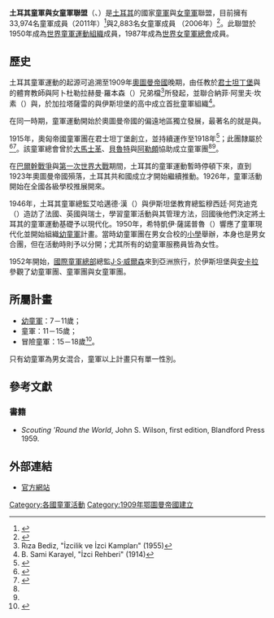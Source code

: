 {{Infobox WorldScouting
|type=organization
|name=土耳其童軍與女童軍聯盟
|namelabel1=土耳其語
|name1={{lang|tr|Türkiye İzcilik Federasyonu}}
|image=File:Türkiye İzcilik Federasyonu.svg
|country=土耳其
|f-date=1909年/1992年
|founder={{link-en|艾哈邁德·羅本森|Ahmet Robenson}}<br />阿卜杜勒拉赫曼·羅本森<br />（{{lang|en|Abdurrahman Robenson}}）<br />納菲·阿里夫·坎素<br />（{{lang|tr|Nafi Arif Kansu}}）<br />{{link-en|伊坦·尼夏特|Ethem Nejat}}
|members=37,000人
|chiefscouttitle=會長
|chiefscout=哈桑·迪瑟·蘇布西<br />（{{lang|tr|Hasan Dinçer Subaşı}}）
|website=http://www.tif.org.tr
|affiliation=[[世界童軍運動組織|世界童軍運動組織]]<br />[[世界女童軍總會|世界女童軍總會]]
}}
'''土耳其童軍與女童軍聯盟'''（{{lang-tr|Türkiye İzcilik Federasyonu, TİF}}、{{lang-en|Scouting and Guiding Federation of Turkey}}）是[[土耳其|土耳其]]的國家[[童軍|童軍]]與[[女童軍|女童軍]]聯盟，目前擁有33,974名童軍成員（2011年）<ref name="Census_2010">{{cite web|title=Triennal review: Census as at 1 December 2010|url=http://scout.org/en/content/download/22261/199900/file/Census.pdf|publisher=World Organization of the Scout Movement|accessdate=2011-01-13|deadurl=yes|archiveurl=https://www.webcitation.org/6AJxh3uLm?url=http://scout.org/en/content/download/22261/199900/file/Census.pdf|archivedate=2012-08-31}}</ref>與2,883名女童軍成員 （2006年）<ref>{{cite web |url=http://europe.wagggsworld.org/en/organisations/140 |title=Turkiye Izcileri Federasyonu |publisher=[[World_Association_of_Girl_Guides_and_Girl_Scouts|World Association of Girl Guides and Girl Scouts]] |accessdate=2011-01-17 |deadurl=yes |archiveurl=https://web.archive.org/web/20110930063353/http://europe.wagggsworld.org/en/organisations/140 |archivedate=2011-09-30 }}</ref>。此聯盟於1950年成為[[世界童軍運動組織|世界童軍運動組織]]成員，1987年成為[[世界女童軍總會|世界女童軍總會]]成員。

==歷史==
土耳其童軍運動的起源可追溯至1909年[[奧圖曼帝國|奧圖曼帝國]]晚期，由任教於[[君士坦丁堡|君士坦丁堡]]{{link-en|加拉塔薩雷高中|Galatasaray High School}}與{{link-en|卡巴塔斯高中|Kabataş High School}}的體育教師{{link-en|艾哈邁德·羅本森|Ahmet Robenson}}與阿卜杜勒拉赫曼·羅本森（{{lang|en|Abdurrahman Robenson}}）兄弟檔<ref>Rıza Bediz, "İzcilik ve İzci Kampları" (1955)</ref>所發起，並聯合納菲·阿里夫·坎素（{{lang|tr|Nafi Arif Kansu}}）與{{link-en|伊坦·尼夏特|Ethem Nejat}}，於加拉塔薩雷的{{link-en|達魯沙法卡高中|Darüşşafaka High School}}與伊斯坦堡的高中成立首批童軍組織<ref>B. Sami Karayel, "İzci Rehberi" (1914)</ref>。

在同一時期，童軍運動開始於奧圖曼帝國的偏遠地區獨立發展，最著名的就是{{link-en|陶菲克·埃爾·希比利|Toufik El Hibri|黎巴嫩}}與{{link-en|敘利亞童軍|Boy Scouts de Syrie|敘利亞}}。

1915年，奧匈帝國童軍團在君士坦丁堡創立，並持續運作至1918年<ref>{{cite book|last = Schückbauer|first = Franz|title = Die Pfadfinderbewegung in Österreich-Werden, Wachsen, Wirken|publisher = Pfadfinder Österreichs|year = 1956|location = Vienna|page = 11|language = de}}</ref>；此團隸屬於{{link-en|奧地利的童軍運動|Scouting in Austria|奧地利童軍聯盟}}<ref name="Pribich">{{cite book|last = Pribich|first = Kurt|title = Logbuch der Pfadfinderverbände in Österreich|publisher = Pfadfinder-Gilde-Österreichs|year = 2004|location = Vienna|page = 23|language = de}}</ref><ref name= "Pribich Beginn">{{cite journal|author=Kurt Pribich|title =Die Geschichte der österreichischen Pfadfinderverbände-Teil 1: Beginn der Pfadfinderarbeit in der Monarchie|language = de| journal = PPÖ-Brief|volume =1/2000 | page= 16| year =2000|publisher= Pfadfinder und Pfadfinderinnen Österreichs}}</ref>。該童軍總會曾於[[大馬士革|大馬士革]]、[[貝魯特|貝魯特]]與[[阿勒頗|阿勒頗]]協助成立童軍團<ref name="Pribich"/><ref name="Pribich Beginn"/>。

在[[巴爾幹戰爭|巴爾幹戰爭]]與[[第一次世界大戰|第一次世界大戰]]期間，土耳其的童軍運動暫時停頓下來，直到1923年奧圖曼帝國殞落，土耳其共和國成立才開始繼續推動。1926年，童軍活動開始在全國各級學校推展開來。

1946年，土耳其童軍總監艾哈邁德·漢（{{lang|en|Ahmet Han}}）與伊斯坦堡教育總監穆西廷·阿克迪克（{{lang|en|Muhittin Akdik}}）造訪了法國、英國與瑞士，學習童軍活動與其管理方法，回國後他們決定將土耳其的童軍運動基礎予以現代化。1950年，希特凱伊·薩諾普魯（{{lang|tr|Sıtkı Sanoplu}}）響應了童軍現代化並開始組織[[幼童軍|幼童軍]]計畫。當時幼童軍團在男女合校的[[小學|小學]]舉辦，本身也是男女合團，但在活動時則予以分開；尤其所有的幼童軍服務員皆為女性。

1952年開始，[[世界童軍運動組織#世界童軍局|國際童軍總部]]總監[[J·S·威爾森|J·S·威爾森]]來到亞洲旅行，於伊斯坦堡與[[安卡拉|安卡拉]]參觀了幼童軍團、童軍團與女童軍團。

==所屬計畫==
* [[幼童軍|幼童軍]]：7－11歲；
* 童軍：11－15歲；
* 冒險童軍：15－18歲<ref>{{Cite web |url=http://www.tif.org.tr/tif/tr/main/menuler/izcilik-terminolojisi-talimati/56 |title=İzcilik Terminolojisi |accessdate=2015-11-06 |archive-date=2017-07-17 |archive-url=https://web.archive.org/web/20170717170618/http://www.tif.org.tr/tif/tr/main/menuler/izcilik-terminolojisi-talimati/56 |dead-url=no }}</ref>。

只有幼童軍為男女混合，童軍以上計畫只有單一性別。

==參考文獻==
{{reflist}}

===書籍===
*''Scouting 'Round the World'', John S. Wilson, first edition, Blandford Press 1959.

==外部連結==
*[http://www.tif.org.tr 官方網站] {{Wayback|url=http://www.tif.org.tr/ |date=20050322073913 }} {{tr icon}} {{en icon}}

{{世界童軍運動組織歐洲區}}

[[Category:各國童軍活動|Category:各國童軍活動]]
[[Category:1909年鄂圖曼帝國建立|Category:1909年鄂圖曼帝國建立]]